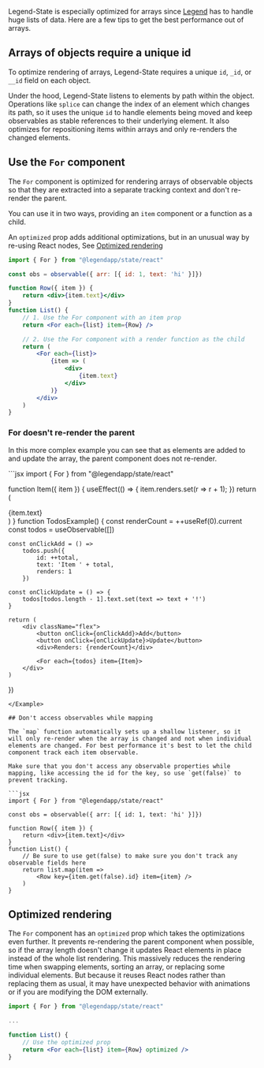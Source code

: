 Legend-State is especially optimized for arrays since [Legend](https://www.legendapp.com) has to handle huge lists of data. Here are a few tips to get the best performance out of arrays.

## Arrays of objects require a unique id

To optimize rendering of arrays, Legend-State requires a unique `id`, `_id`, or `__id` field on each object.

Under the hood, Legend-State listens to elements by path within the object. Operations like `splice` can change the index of an element which changes its path, so it uses the unique `id` to handle elements being moved and keep observables as stable references to their underlying element. It also optimizes for repositioning items within arrays and only re-renders the changed elements.

## Use the `For` component

The `For` component is optimized for rendering arrays of observable objects so that they are extracted into a separate tracking context and don't re-render the parent.

You can use it in two ways, providing an `item` component or a function as a child.

An `optimized` prop adds additional optimizations, but in an unusual way by re-using React nodes, See [Optimized rendering](#optimized-rendering)

```jsx
import { For } from "@legendapp/state/react"

const obs = observable({ arr: [{ id: 1, text: 'hi' }]})

function Row({ item }) {
    return <div>{item.text}</div>
}
function List() {
    // 1. Use the For component with an item prop
    return <For each={list} item={Row} />

    // 2. Use the For component with a render function as the child
    return (
        <For each={list}>
            {item => (
                <div>
                    {item.text}
                </div>
            )}
        </div>
    )
}
```

### For doesn't re-render the parent

In this more complex example you can see that as elements are added to and update the array, the parent component does not re-render.

<Example name="Todos">
```jsx
import { For } from "@legendapp/state/react"

function Item({ item }) {
    useEffect(() => {
        item.renders.set(r => r + 1);
    })
    return (
        <div>
            {item.text}
        </div>
    )
}
function TodosExample() {
    const renderCount = ++useRef(0).current
    const todos = useObservable([])

    const onClickAdd = () =>
        todos.push({
            id: ++total,
            text: 'Item ' + total,
            renders: 1
        })

    const onClickUpdate = () => {
        todos[todos.length - 1].text.set(text => text + '!')
    }

    return (
        <div className="flex">
            <button onClick={onClickAdd}>Add</button>
            <button onClick={onClickUpdate}>Update</button>
            <div>Renders: {renderCount}</div>

            <For each={todos} item={Item}>
        </div>
    )
})
```
</Example>

## Don't access observables while mapping

The `map` function automatically sets up a shallow listener, so it will only re-render when the array is changed and not when individual elements are changed. For best performance it's best to let the child component track each item observable.

Make sure that you don't access any observable properties while mapping, like accessing the id for the key, so use `get(false)` to prevent tracking.

```jsx
import { For } from "@legendapp/state/react"

const obs = observable({ arr: [{ id: 1, text: 'hi' }]})

function Row({ item }) {
    return <div>{item.text}</div>
}
function List() {
    // Be sure to use get(false) to make sure you don't track any observable fields here
    return list.map(item =>
        <Row key={item.get(false).id} item={item} />
    )
}
```

## Optimized rendering

The `For` component has an `optimized` prop which takes the optimizations even further. It prevents re-rendering the parent component when possible, so if the array length doesn't change it updates React elements in place instead of the whole list rendering. This massively reduces the rendering time when swapping elements, sorting an array, or replacing some individual elements. But because it reuses React nodes rather than replacing them as usual, it may have unexpected behavior with animations or if you are modifying the DOM externally.

```jsx
import { For } from "@legendapp/state/react"

...

function List() {
    // Use the optimized prop
    return <For each={list} item={Row} optimized />
}
```
